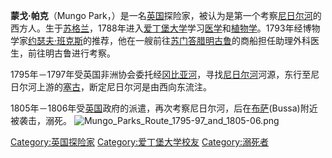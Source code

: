 {{Infobox Scientist
|name              = 蒙戈·帕克
|box_width         =
|image             =Mungo_Park_portrait.jpg
|image_size       =220px
|caption           = 蒙戈·帕克
|birth_date        =1771年9月11日
|birth_place       = [[英国|英国]], [[苏格兰|苏格兰]]
|death_date = 1806年
|death_place       = [[尼日利亚|尼日利亚]], [[布萨|布萨]]
|residence         = 
|citizenship       = 
|nationality       =  [[英国|英国]]
|ethnicity         = 
|field             =  [[探险家|探险家]]
|work_institutions = 
|alma_mater        =  [[爱丁堡大学|爱丁堡大学]]
|doctoral_advisor  = 
|doctoral_students = 
|known_for         = [[非洲大陆|非洲大陆]]的探险考察
|author_abbrev_bot = 
|author_abbrev_zoo = 
|influences        = 
|influenced        = 
|prizes            = 
|religion          = [[加尔文主义|加尔文主义]]
|footnotes         = 
|signature         =
}}
'''蒙戈·帕克'''（Mungo Park，{{bd|1771年|9月11日|1806年}}）是一名[[英国|英国]]探险家，被认为是第一个考察[[尼日尔河|尼日尔河]]的西方人。生于[[苏格兰|苏格兰]]，1788年进入[[爱丁堡大学|爱丁堡大学]]学习[[医学|医学]]和[[植物学|植物学]]。1793年经博物学家[[约瑟夫·班克斯|约瑟夫·班克斯]]的推荐，他在一艘前往[[苏门答腊|苏门答腊]][[明古鲁|明古鲁]]的商船担任助理外科医生，前往明古鲁进行考察。

1795年－1797年受英国非洲协会委托经[[冈比亚河|冈比亚河]]，寻找[[尼日尔河|尼日尔河]]河源，东行至尼日尔河上游的[[塞古|塞古]]，断定尼日尔河是由西向东流注。

1805年－1806年受[[英国|英国]]政府的派遣，再次考察尼日尔河，后在[[布萨|布萨]](Bussa)附近被袭击，溺死。
[[File:Mungo_Parks_Route_1795-97_and_1805-06.png|left]]

{{Authority control}}
{{DEFAULTSORT:Park, Mungo}}
[[Category:英国探险家|Category:英国探险家]]
[[Category:爱丁堡大学校友|Category:爱丁堡大学校友]]
[[Category:溺死者|Category:溺死者]]